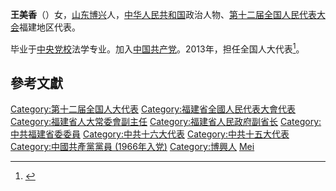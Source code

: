 '''王美香'''（{{bd|1948年||}}）女，[[山东|山东]][[博兴|博兴]]人，[[中华人民共和国|中华人民共和国]]政治人物、[[第十二届全国人民代表大会|第十二届全国人民代表大会]]福建地区代表。

毕业于[[中央党校|中央党校]]法学专业。加入[[中国共产党|中国共产党]]。2013年，担任全国人大代表<ref>{{cite news|title=全国人大代表信息-王美香|url= http://210.82.31.1:8084/delegate/viewDelegate.action?dbid=121034|accessdate=2013-04-05|newspaper=全国人大网}}</ref>。

==參考文獻==
{{reflist}}
{{中国政治人物小作品}}
{{DEFAULTSORT:Wang王}}
[[Category:第十二届全国人大代表|Category:第十二届全国人大代表]]
[[Category:福建省全國人民代表大會代表|Category:福建省全國人民代表大會代表]]
[[Category:福建省人大常委會副主任|Category:福建省人大常委會副主任]]
[[Category:福建省人民政府副省长|Category:福建省人民政府副省长]]
[[Category:中共福建省委委員|Category:中共福建省委委員]]
[[Category:中共十六大代表|Category:中共十六大代表]]
[[Category:中共十五大代表|Category:中共十五大代表]]
[[Category:中國共產黨黨員_(1966年入党)|Category:中國共產黨黨員 (1966年入党)]]
[[Category:博興人|Category:博興人]]
[[Category:王姓|Mei]]